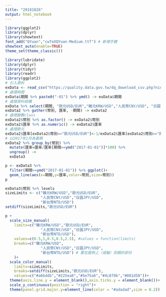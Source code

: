 ```yaml
---
title: "20181026"
output: html_notebook
---
```

```r
library(ggplot2)
library(dplyr)
library(showtext)
font_add("QYuan","cwTeXQYuan-Medium.ttf") # 新增字體
showtext_auto(enable=TRUE)
theme_set(theme_classic())
```

```r
library(lubridate)
library(dplyr)
library(tidyr)
library(readr)
library(ggplot2)
# 引入資料
exData <- read_csv("https://quality.data.gov.tw/dq_download_csv.php?nid=6563&md5_url=9f65bdb6752389dc713acc27e93c1c38")
# 處理時間
exData$期間 %>% paste0("-01") %>% ymd() -> exData$期間
# 處理資料結構
exData %>% select(期間, "歐元USD/EUR","韓元KRW/USD","人民幣CNY/USD", "日圓JPY/USD", "新台幣NTD/USD") -> exData2
exData2 %>% gather(幣別, 匯率, -期間) -> exData2
# 處理變數class
exData2$幣別 %>% as.factor() -> exData2$幣別
exData2$匯率 %>% as.numeric() -> exData2$匯率
# 處理歐元
exData2$匯率[exData2$幣別=="歐元USD/EUR"]<-1/exData2$匯率[exData2$幣別=="歐元USD/EUR"]
# 以2017年1月為基期
exData2 %>% group_by(幣別) %>%
  mutate(匯率=匯率/匯率[期間==ymd("2017-01-01")]*100) %>% 
  ungroup() ->
  exData3
```


```r
p <- exData3 %>% 
  filter(期間>=ymd("2017-01-01")) %>% ggplot()+
  geom_line(aes(x=期間,y=匯率,color=幣別,size=幣別))
p 
```




```r
exData3$幣別 %>% levels
sizeLimits <- c("韓元KRW/USD","歐元USD/EUR",
                "人民幣CNY/USD","日圓JPY/USD",
                "新台幣NTD/USD")
setdiff(sizeLimits,"歐元USD/EUR")
```


```r
p +
  scale_size_manual(
    limits=c("韓元KRW/USD","歐元USD/EUR",
                "人民幣CNY/USD","日圓JPY/USD",
                "新台幣NTD/USD"),
    values=c(0.5,1,0.5,0.5,2.5), #values = function(limits)
    breaks=c("韓元KRW/USD",
                "人民幣CNY/USD","日圓JPY/USD",
                "新台幣NTD/USD") # 要在圖例上（或軸）突顯的部份
    )+
  scale_color_manual(
    limits=sizeLimits,
    breaks=setdiff(sizeLimits,"歐元USD/EUR"),
    values=c("#a6bddb","#225ea8","#5e75a6","#4c8f8b","#081d58"))+
  theme(axis.line.y = element_blank(),axis.ticks.y = element_blank())+
  scale_y_continuous(position = "right")+
  theme(panel.grid.major.y=element_line(color = "#adadad",size = 0.2))
```